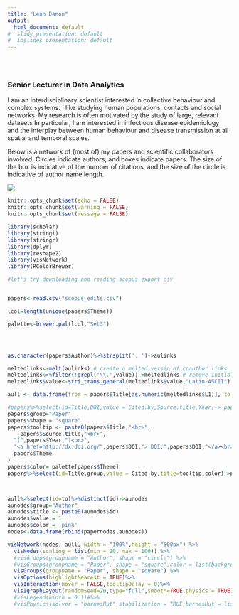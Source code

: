 ```yaml
---
title: "Leon Danon"
output:
  html_document: default
#  slidy_presentation: default
#  ioslides_presentation: default
---
```


<style type="text/css">
.title {
  display: none;
}

#getting-started img {
  margin-right: 10px;
}

</style>

<div class="row" style="padding-top: 30px;">
<div class="col-sm-6">

### Senior Lecturer in Data Analytics {style="padding-top: 0px;"}

I am an interdisciplinary scientist interested in collective behaviour and complex systems. I like studying human populations, contacts and social networks. My research is often motivated by the study of large, relevant datasets In particular, I am interested in infectious disease epidemiology and the interplay between human behaviour and disease transmission at all spatial and temporal scales. 

Below is a network of (most of)  my papers and scientific collaborators involved. Circles indicate authors, and boxes indicate papers. The size of the box is indicative of the number of citations, and the size of the circle is indicative of author name length. 

</div>
<div class="col-sm-6">



<!--[](images/RMarkdownOutputFormats.png)-->
<!-- comment -->

![](./Picture1.png)
```r
knitr::opts_chunk$set(echo = FALSE)
knitr::opts_chunk$set(warning = FALSE)
knitr::opts_chunk$set(message = FALSE)
```



```r
library(scholar)
library(stringi)
library(stringr)
library(dplyr)
library(reshape2)
library(visNetwork)
library(RColorBrewer)

```

```r
#let's try downloading and reading scopus export csv


papers<-read.csv("scopus_edits.csv")

lcol=length(unique(papers$Theme))

palette<-brewer.pal(lcol,"Set3")




as.character(papers$Author)%>%strsplit(', ')->aulinks

meltedlinks<-melt(aulinks) # create a melted versio of coauthor links
meltedlinks%>%filter(!grepl('\\.',value))->meltedlinks # remove initials. 
meltedlinks$value<-stri_trans_general(meltedlinks$value,"Latin-ASCII") # get rid of annoying accents

aull <- data.frame(from = papers$Title[as.numeric(meltedlinks$L1)], to = meltedlinks$value) # make link list for authors and papers. 

#papers%>%select(id=Title,DOI,value = Cited.by,Source.title,Year)-> papernodes
papers$group="Paper"
papers$shape = "square"
papers$tooltip <- paste0(papers$Title,"<br>",
    papers$Source.title,"<br>",
  "(",papers$Year,")<br>",
  "<a href=http://dx.doi.org/",papers$DOI,"> DOI:",papers$DOI,"</a><br>",
  papers$Theme
)
papers$color= palette[papers$Theme]
papers%>%select(id=Title,group,value = Cited.by,title=tooltip,color)->papernodes



aull%>%select(id=to)%>%distinct(id)->aunodes
aunodes$group="Author"
aunodes$title <- paste0(aunodes$id)
aunodes$value = 1
aunodes$color = 'pink'
nodes<-data.frame(rbind(papernodes,aunodes))

visNetwork(nodes, aull, width = "100%",height = "600px") %>%
  visNodes(scaling = list(min = 20, max = 100)) %>%
  #visGroups(groupname = "Author", shape = "circle") %>%
  #visGroups(groupname = "Paper", shape = "square",color = list(background = 'grey', border = 'black')) %>%
  visGroups(groupname = "Paper", shape = "square") %>%
  visOptions(highlightNearest = TRUE)%>% 
  visInteraction(hover = FALSE,tooltipDelay = 0)%>%
  visIgraphLayout(randomSeed=20,type="full",smooth=TRUE,physics = TRUE)
  #visLegend(width = 0.1)#%>%
  #visPhysics(solver = "barnesHut",stabilization = TRUE,barnesHut = list(avoidOverlap = 0.05))

```

